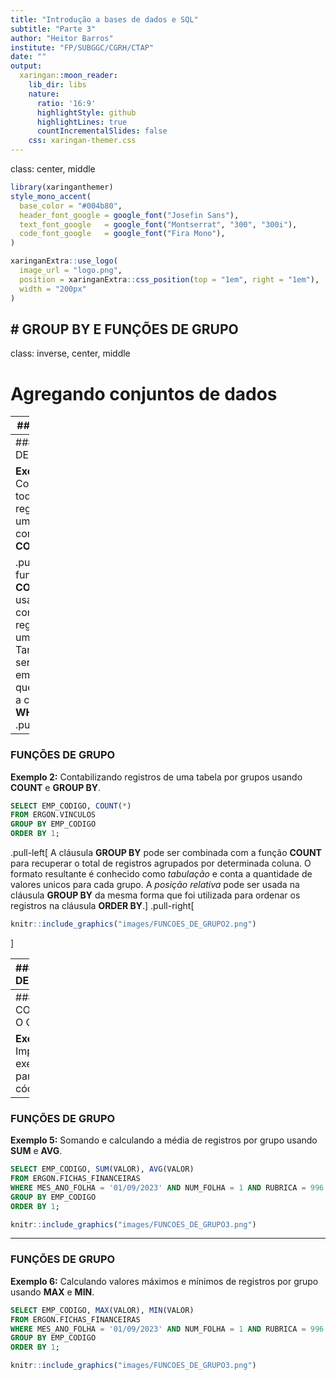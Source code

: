 ```yaml
---
title: "Introdução a bases de dados e SQL"
subtitle: "Parte 3"
author: "Heitor Barros"
institute: "FP/SUBGGC/CGRH/CTAP"
date: ""
output:
  xaringan::moon_reader:
    lib_dir: libs
    nature:
      ratio: '16:9'
      highlightStyle: github
      highlightLines: true
      countIncrementalSlides: false
    css: xaringan-themer.css
---
```

class: center, middle
```r
library(xaringanthemer)
style_mono_accent(
  base_color = "#004b80", 
  header_font_google = google_font("Josefin Sans"),
  text_font_google   = google_font("Montserrat", "300", "300i"),
  code_font_google   = google_font("Fira Mono"),
)
```

```r
xaringanExtra::use_logo(
  image_url = "logo.png",
  position = xaringanExtra::css_position(top = "1em", right = "1em"),
  width = "200px"
)

```

# GROUP BY E FUNÇÕES DE GRUPO
---
class: inverse, center, middle

# Agregando conjuntos de dados

---
## GROUP BY

A agregação de dados é a criação de algum tipo de total ou resumo a partir de vários registros. Soma, mínimo, máximo, contagem e média são algumas das operações de agregação mais comuns. Podemos realizar essas operações sobre qualquer coluna especificada, o que nos permite controlar facilmente o escopo das agregações.

---
### FUNÇÕES DE GRUPO

**Exemplo 1:** Contabilizando todos os registros de uma tabela coma função **COUNT**.  
```sql
SELECT COUNT(*) 
FROM ERGON.VINCULOS;
```

.pull-left[
A função **COUNT** é usada para contabilizar registros em uma consulta. Também pode ser utilizada em consultas que possuem a cláusula **WHERE**.  
]
.pull-right[
```r
knitr::include_graphics("images/FUNCOES_DE_GRUPO.png")
```
]

---
### FUNÇÕES DE GRUPO

**Exemplo 2:** Contabilizando registros de uma tabela por grupos usando **COUNT** e **GROUP BY**.  
```sql
SELECT EMP_CODIGO, COUNT(*) 
FROM ERGON.VINCULOS 
GROUP BY EMP_CODIGO 
ORDER BY 1;
```

.pull-left[
A cláusula **GROUP BY** pode ser combinada com a função **COUNT** para recuperar o total de registros agrupados por determinada coluna. O formato resultante é conhecido como *tabulação* e conta a quantidade de valores unicos para cada grupo. A *posição relativa* pode ser usada na cláusula **GROUP BY** da mesma forma que foi utilizada para ordenar os registros na cláusula **ORDER BY**.
]
.pull-right[
```r
knitr::include_graphics("images/FUNCOES_DE_GRUPO2.png")
```
]

---
### FUNÇÕES DE GRUPO

**Exemplo 3:** Contabilizando registros únicos de uma coluna por grupos usando **DISTINCT**.  
.pull-left[
```sql
SELECT 
  EMP_CODIGO
  , COUNT(*) AS REGISTROS
  , COUNT(NUMFUNC) AS TOTAL_FUNCIONARIOS
  , COUNT(DISTINCT NUMFUNC) FUNCIONARIOS  
FROM ERGON.VINCULOS 
GROUP BY EMP_CODIGO 
ORDER BY 1;
```


Por padrão, o SGBD contabiliza todos os registros não nulos de uma coluna ao usar a função **COUNT**. Se desejamos contabilizar os valores únicos, devemos usar a palavra-chave **DISTINCT** antes do nome da coluna e dentro dos parênteses da função **COUNT**.
]

.pull-right[
```r
knitr::include_graphics("images/FUNCOES_DE_GRUPO3.png")
```
]

---
### COMENTANDO O CÓDIGO

**Exemplo 4:** Impedindo a execução de parte do código.  
```sql
SELECT 
  EMP_CODIGO  
  --, COUNT(*) AS REGISTROS
  --, COUNT(NUMFUNC) AS TOTAL_FUNCIONARIOS
  , COUNT(DISTINCT NUMFUNC) FUNCIONARIOS  -- Conta o total de funcionários únicos
FROM ERGON.VINCULOS 
GROUP BY EMP_CODIGO 
ORDER BY 1;
/* Estas linhas 
não serão executadas */
```
.pull-left[
Ao digitar uma consulta, pode ser útil escrever um comentário explicando o código. Podemos, também, estar interessados em que parte do código não seja executado naquele momento. Podemos usar os símbolos **"--"**. Todo código posicionado entre **"--"** e o final da linha serão ignorados (não serão executados). Para comentar múltiplas linhas, usamos os simbolos **"/*"** e **"/*"**. Tudo que estiver contido entre eles será ignorado.
]
.pull-right[
```r
knitr::include_graphics("images/FUNCOES_DE_GRUPO3.png")
```
]

---
### FUNÇÕES DE GRUPO
**Exemplo 5:** Somando e calculando a média de registros por grupo usando **SUM** e **AVG**.
```sql
SELECT EMP_CODIGO, SUM(VALOR), AVG(VALOR)
FROM ERGON.FICHAS_FINANCEIRAS 
WHERE MES_ANO_FOLHA = '01/09/2023' AND NUM_FOLHA = 1 AND RUBRICA = 996
GROUP BY EMP_CODIGO 
ORDER BY 1;
```


```r
knitr::include_graphics("images/FUNCOES_DE_GRUPO3.png")
```
---
### FUNÇÕES DE GRUPO
**Exemplo 6:** Calculando valores máximos e mínimos de registros por grupo usando **MAX** e **MIN**.
```sql
SELECT EMP_CODIGO, MAX(VALOR), MIN(VALOR)
FROM ERGON.FICHAS_FINANCEIRAS 
WHERE MES_ANO_FOLHA = '01/09/2023' AND NUM_FOLHA = 1 AND RUBRICA = 996
GROUP BY EMP_CODIGO 
ORDER BY 1;
```


```r
knitr::include_graphics("images/FUNCOES_DE_GRUPO3.png")
```
